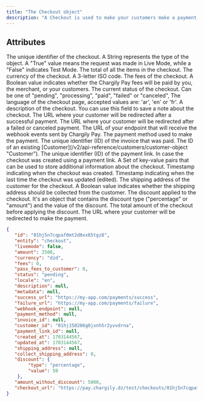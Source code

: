 ```yaml
---
title: "The Checkout object"
description: "A Checkout is used to make your customers make a payment. Each time your customer wants to pay, you have to create a new Checkout."
---
```


## Attributes

<ResponseField name="id" type="string">
   The unique identifier of the checkout.
</ResponseField>

<ResponseField name="entity" type="string">
   A String represents the type of the object.
</ResponseField>

<ResponseField name="livemode" type="boolean">
   A "True" value means the request was made in Live Mode, while a "False"
   indicates Test Mode.
</ResponseField>

<ResponseField name="amount" type="integer">
   The total of all the items in the checkout.
</ResponseField>

<ResponseField name="currency" type="string">
   The currency of the checkout. A 3-letter ISO code.
</ResponseField>

<ResponseField name="fees" type="integer">
   The fees of the checkout.
</ResponseField>

<ResponseField name="pass_fees_to_customer" type="boolean">
   A Boolean value indicates whether the Chargily Pay fees will be paid by you,
   the merchant, or your customers.
</ResponseField>

<ResponseField name="status" type="string">
   The current status of the checkout. Can be one of "pending", "processing",
   "paid", "failed" or "canceled",
</ResponseField>

<ResponseField name="locale" type="string">
   The language of the checkout page, accepted values are: 'ar', 'en' or 'fr'.
</ResponseField>

<ResponseField name="description" type="string">
   A description of the checkout. You can use this field to save a note about
   the checkout.
</ResponseField>

<ResponseField name="success_url" type="string">
   The URL where your customer will be redirected after a successful payment.
</ResponseField>

<ResponseField name="failure_url" type="string">
   The URL where your customer will be redirected after a failed or canceled
   payment.
</ResponseField>

<ResponseField name="webhook_endpoint" type="string">
   The URL of your endpoint that will receive the webhook events sent by
   Chargily Pay.
</ResponseField>

<ResponseField name="payment_method" type="nullable, string">
   The payment method used to make the payment.
</ResponseField>

<ResponseField name="invoice_id" type="nullable, string">
   The unique identifier (ID) of the invoice that was paid.
</ResponseField>

<ResponseField name="customer_id" type="nullable, string">
   The ID of an existing [Customer](/v2/api-reference/customers/customer-object
   "Customer").
</ResponseField>

<ResponseField name="payment_link_id" type="nullable, string">
   The unique identifier (ID) of the payment link. In case the checkout was
   created using a payment link.
</ResponseField>

<ResponseField name="metadata" type="dictionary">
   A Set of key-value pairs that can be used to store additional information
   about the checkout.
</ResponseField>

<ResponseField name="created_at" type="timestamp">
   Timestamp indicating when the checkout was created.
</ResponseField>

<ResponseField name="updated_at" type="timestamp">
   Timestamp indicating when the last time the checkout was updated (edited).
</ResponseField>

<ResponseField name="shipping_address" type="string">
   The shipping address of the customer for the checkout.
</ResponseField>

<ResponseField name="collect_shipping_address" type="boolean">
   A Boolean value indicates whether the shipping address should be collected
   from the customer.
</ResponseField>

<ResponseField name="discount" type="string">
   The discount applied to the checkout. It's an object that contains the
   discount type ("percentage" or "amount") and the value of the discount.
</ResponseField>

<ResponseField name="amount_without_discount" type="integer">
   The total amount of the checkout before applying the discount.
</ResponseField>

<ResponseField name="checkout_url" type="string">
   The URL where your customer will be redirected to make the payment.
</ResponseField>

<ResponseExample>

```json The Checkout Object
{
   "id": "01hj5n7cqpaf0mt2d0xx85tgz8",
   "entity": "checkout",
   "livemode": false,
   "amount": 2500,
   "currency": "dzd",
   "fees": 0,
   "pass_fees_to_customer": 0,
   "status": "pending",
   "locale": "en",
   "description": null,
   "metadata": null,
   "success_url": "https://my-app.com/payments/success",
   "failure_url": "https://my-app.com/payments/failure",
   "webhook_endpoint": null,
   "payment_method": null,
   "invoice_id": null,
   "customer_id": "01hj150206g0jxnh5r2yvvdrna",
   "payment_link_id": null,
   "created_at": 1703144567,
   "updated_at": 1703144567,
   "shipping_address": null,
   "collect_shipping_address": 0,
   "discount": {
        "type": "percentage",
        "value": 50
    },
   "amount_without_discount": 5000,
   "checkout_url": "https://pay.chargily.dz/test/checkouts/01hj5n7cqpaf0mt2d0xx85tgz8/pay"
}
```

</ResponseExample>
